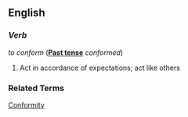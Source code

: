 ==English==
===''Verb''===
''to conform'' ('''[[Past tense]]''' ''conformed'')
# Act in accordance of expectations; act like others
===Related Terms===
[[Conformity]]